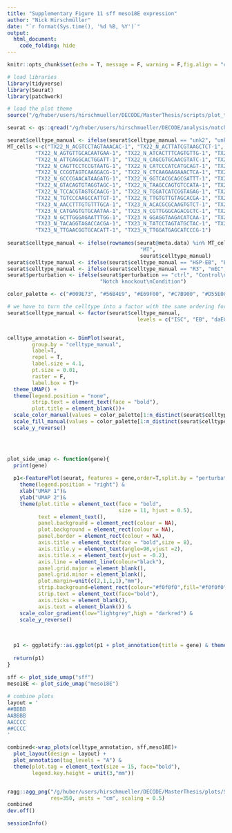 ```yaml
---
title: "Supplementary Figure 11 sff meso18E expression"
author: "Nick Hirschmüller"
date: "`r format(Sys.time(), '%d %B, %Y')`"
output:
  html_document:
    code_folding: hide
---
```



```r
knitr::opts_chunk$set(echo = T, message = F, warning = F,fig.align = "center")
```


```r
# load libraries
library(tidyverse)
library(Seurat)
library(patchwork)

# load the plot theme
source("/g/huber/users/hirschmueller/DECODE/MasterThesis/scripts/plot_theme.R")
```

```r
seurat <- qs::qread("/g/huber/users/hirschmueller/DECODE/analysis/notch_3prime/results/integration_notch_ctrl/ctrl_notch_naive_integration.qs")

seurat$celltype_manual <- ifelse(seurat$celltype_manual == "unk2", "unk", seurat$celltype_manual)
MT_cells <-c("TX22_N_ACGTCCTAGTAAACAC-1", "TX22_N_ACTTATCGTAAGCTCT-1", "TX22_N_AGGCCACAGCTGAGTG-1",
         "TX22_N_AGTGTTGCACAATGAA-1", "TX22_N_ATCACTTTCAGTGTTG-1", "TX22_N_ATCGTCCAGGGATCGT-1",
         "TX22_N_ATTCAGGCACTGGATT-1", "TX22_N_CAGCGTGCAACGTATC-1", "TX22_N_CAGTGCGCAAACGAGC-1",
         "TX22_N_CAGTTCCTCCGTAATG-1", "TX22_N_CATCCCATCATGCAGT-1", "TX22_N_CATGCCTAGCGTTCCG-1",
         "TX22_N_CCGGTAGTCAAGGACG-1", "TX22_N_CTCAAGAAGAAACTCA-1", "TX22_N_GCCATTCGTACCGGAA-1",
         "TX22_N_GCCCGAACATAAGATG-1", "TX22_N_GGTCACGCAGCGATTT-1", "TX22_N_GGTGAAGGTACTGCCG-1",
         "TX22_N_GTACAGTGTAGGTAGC-1", "TX22_N_TAAGCCAGTGTCCATA-1", "TX22_N_TACCCGTGTTGGGACA-1",
         "TX22_N_TCCACGTAGTGCAACG-1", "TX22_N_TGGATCATCGGTAGAG-1", "TX22_N_TGTCCACAGGTACCTT-1",
         "TX22_N_TGTCCCAAGCCATTGT-1", "TX22_N_TTGTGTTGTAGCACGA-1", "TX22_N_TTTCCTCAGGACAACC-1",
         "TX23_N_AACCTTTGTGTTTGCA-1", "TX23_N_ACACGCGCAAGTGTCT-1", "TX23_N_ATCGATGGTTCGCGTG-1",
         "TX23_N_CATGAGTGTGCAATAA-1", "TX23_N_CGTTGGGCAGACGCTC-1", "TX23_N_CTCCATGCACACCTGG-1",
         "TX23_N_GCTTGGGAGAATTTGG-1", "TX23_N_GGAGGTAAGACATCAA-1", "TX23_N_GTCTAGAGTTGCCATA-1",
         "TX23_N_TACAGGTAGACCACGA-1", "TX23_N_TATCCTAGTATGCTAC-1", "TX23_N_TCACTATAGTCCCAAT-1",
         "TX23_N_TTGAACGGTGCACATT-1", "TX23_N_TTGGATGAGCATCCCG-1")
  
seurat$celltype_manual <- ifelse(rownames(seurat@meta.data) %in% MT_cells,
                                           "MT",
                                           seurat$celltype_manual)
seurat$celltype_manual <- ifelse(seurat$celltype_manual == "HSP-EB", "EB", seurat$celltype_manual)
seurat$celltype_manual <- ifelse(seurat$celltype_manual == "R3", "mEC", seurat$celltype_manual)
seurat$perturbation <- ifelse(seurat$perturbation == "ctrl", "Control\nCondition",
                              "Notch knockout\nCondition")

```


```r
color_palette <- c("#009E73", "#56B4E9", "#E69F00", "#C7B900", "#D55E00", "#CC79A7", "#8EBD59", "#A377C8","#999999", "#EB6864", "#709DAD")

# we have to turn the celltype into a factor with the same ordering for both ctrl and notch.
seurat$celltype_manual <- factor(seurat$celltype_manual, 
                                          levels = c("ISC", "EB", "daEC" ,"aEC", "Copper","pEC", "EE", "unk","MT", "dEC","mEC"))


celltype_annotation <- DimPlot(seurat,
        group.by = "celltype_manual",
        label=T,
        repel = T,
        label.size = 4.1,
        pt.size = 0.01,
        raster = F,
        label.box = T)+
  theme_UMAP() +
  theme(legend.position = "none",
        strip.text = element_text(face = "bold"),
        plot.title = element_blank())+
  scale_color_manual(values = color_palette[1:n_distinct(seurat$celltype_manual)])+
  scale_fill_manual(values = color_palette[1:n_distinct(seurat$celltype_manual)])+
  scale_y_reverse() 


  

plot_side_umap <- function(gene){
  print(gene)
  
  p1<-FeaturePlot(seurat, features = gene,order=T,split.by = "perturbation", pt.size = 0.1)  +
    theme(legend.position = "right") &
    xlab("UMAP 1")&
    ylab("UMAP 2")&
    theme(plot.title = element_text(face = "bold",
                                    size = 11, hjust = 0.5),
          text = element_text(),
          panel.background = element_rect(colour = NA),
          plot.background = element_rect(colour = NA),
          panel.border = element_rect(colour = NA),
          axis.title = element_text(face = "bold",size = 8),
          axis.title.y = element_text(angle=90,vjust =2),
          axis.title.x = element_text(vjust = -0.2),
          axis.line = element_line(colour="black"),
          panel.grid.major = element_blank(), 
          panel.grid.minor = element_blank(),
          plot.margin=unit(c(2,1,1,1),"mm"),
          strip.background=element_rect(colour="#f0f0f0",fill="#f0f0f0"),
          strip.text = element_text(face="bold"),
          axis.ticks = element_blank(),
          axis.text = element_blank()) &
    scale_color_gradient(low="lightgrey",high = "darkred") &
    scale_y_reverse() 
  
  
  
  p1 <- ggplotify::as.ggplot(p1 + plot_annotation(title = gene) & theme(plot.title =  element_text(size = 10)))
  
  return(p1)
}
  
sff <- plot_side_umap("sff")
meso18E <- plot_side_umap("meso18E")
```



```r
# combine plots
layout = '
##BBBB
AABBBB
AACCCC
##CCCC
'

combined<-wrap_plots(celltype_annotation, sff,meso18E)+
  plot_layout(design = layout) + 
  plot_annotation(tag_levels = "A") & 
  theme(plot.tag = element_text(size = 15, face="bold"),
        legend.key.height = unit(3,"mm"))


ragg::agg_png("/g/huber/users/hirschmueller/DECODE/MasterThesis/plots/Sup_fig11_sff_meso18E_expression.png", width = 10, height = 8,
              res=350, units = "cm", scaling = 0.5)
combined
dev.off()
```





```r
sessionInfo()
```













